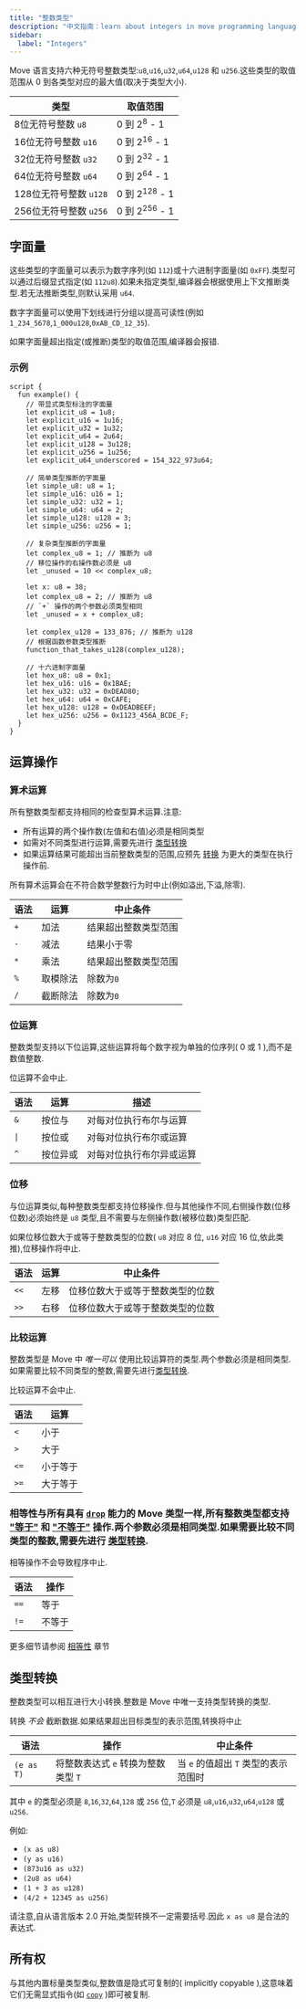 ```yaml
---
title: "整数类型"
description: "中文指南：learn about integers in move programming language for aptos smart contract development."
sidebar:
  label: "Integers"
---
```


Move 语言支持六种无符号整数类型:`u8`,`u16`,`u32`,`u64`,`u128` 和 `u256`.这些类型的取值范围从 0 到各类型对应的最大值(取决于类型大小).

| 类型               | 取值范围                    |
| ---------------- | ----------------------- |
| 8位无符号整数 `u8`     | 0 到 2<sup>8</sup> - 1   |
| 16位无符号整数 `u16`   | 0 到 2<sup>16</sup> - 1  |
| 32位无符号整数 `u32`   | 0 到 2<sup>32</sup> - 1  |
| 64位无符号整数 `u64`   | 0 到 2<sup>64</sup> - 1  |
| 128位无符号整数 `u128` | 0 到 2<sup>128</sup> - 1 |
| 256位无符号整数 `u256` | 0 到 2<sup>256</sup> - 1 |

## 字面量

这些类型的字面量可以表示为数字序列(如 `112`)或十六进制字面量(如 `0xFF`).类型可以通过后缀显式指定(如 `112u8`).如果未指定类型,编译器会根据使用上下文推断类型.若无法推断类型,则默认采用 `u64`.

数字字面量可以使用下划线进行分组以提高可读性(例如 `1_234_5678`,`1_000u128`,`0xAB_CD_12_35`).

如果字面量超出指定(或推断)类型的取值范围,编译器会报错.

### 示例

```move
script {
  fun example() {
    // 带显式类型标注的字面量
    let explicit_u8 = 1u8;
    let explicit_u16 = 1u16;
    let explicit_u32 = 1u32;
    let explicit_u64 = 2u64;
    let explicit_u128 = 3u128;
    let explicit_u256 = 1u256;
    let explicit_u64_underscored = 154_322_973u64;

    // 简单类型推断的字面量
    let simple_u8: u8 = 1;
    let simple_u16: u16 = 1;
    let simple_u32: u32 = 1;
    let simple_u64: u64 = 2;
    let simple_u128: u128 = 3;
    let simple_u256: u256 = 1;

    // 复杂类型推断的字面量
    let complex_u8 = 1; // 推断为 u8
    // 移位操作的右操作数必须是 u8
    let _unused = 10 << complex_u8;

    let x: u8 = 38;
    let complex_u8 = 2; // 推断为 u8
    // `+` 操作的两个参数必须类型相同
    let _unused = x + complex_u8;

    let complex_u128 = 133_876; // 推断为 u128
    // 根据函数参数类型推断
    function_that_takes_u128(complex_u128);

    // 十六进制字面量
    let hex_u8: u8 = 0x1;
    let hex_u16: u16 = 0x1BAE;
    let hex_u32: u32 = 0xDEAD80;
    let hex_u64: u64 = 0xCAFE;
    let hex_u128: u128 = 0xDEADBEEF;
    let hex_u256: u256 = 0x1123_456A_BCDE_F;
  }
}
```

## 运算操作

### 算术运算

所有整数类型都支持相同的检查型算术运算.注意:

- 所有运算的两个操作数(左值和右值)必须是相同类型
- 如需对不同类型进行运算,需要先进行 [类型转换](#类型转换)
- 如果运算结果可能超出当前整数类型的范围,应预先 [转换](#类型转换) 为更大的类型在执行操作前.

所有算术运算会在不符合数学整数行为时中止(例如溢出,下溢,除零).

| 语法  | 运算   | 中止条件       |
| --- | ---- | ---------- |
| `+` | 加法   | 结果超出整数类型范围 |
| `-` | 减法   | 结果小于零      |
| `*` | 乘法   | 结果超出整数类型范围 |
| `%` | 取模除法 | 除数为`0`     |
| `/` | 截断除法 | 除数为`0`     |

### 位运算

整数类型支持以下位运算,这些运算将每个数字视为单独的位序列( 0 或 1 ),而不是数值整数.

位运算不会中止.

| 语法   | 运算   | 描述           |
| ---- | ---- | ------------ |
| `&`  | 按位与  | 对每对位执行布尔与运算  |
| `\|` | 按位或  | 对每对位执行布尔或运算  |
| `^`  | 按位异或 | 对每对位执行布尔异或运算 |

### 位移

与位运算类似,每种整数类型都支持位移操作.但与其他操作不同,右侧操作数(位移位数)必须始终是 `u8` 类型,且不需要与左侧操作数(被移位数)类型匹配.

如果位移位数大于或等于整数类型的位数( `u8` 对应 8 位, `u16` 对应 16 位,依此类推),位移操作将中止.

| 语法   | 运算 | 中止条件             |
| ---- | -- | ---------------- |
| `<<` | 左移 | 位移位数大于或等于整数类型的位数 |
| `>>` | 右移 | 位移位数大于或等于整数类型的位数 |

### 比较运算

整数类型是 Move 中 _唯一可以_ 使用比较运算符的类型.两个参数必须是相同类型.如果需要比较不同类型的整数,需要先进行[类型转换](#类型转换).

比较运算不会中止.

| 语法   | 运算   |
| ---- | ---- |
| `<`  | 小于   |
| `>`  | 大于   |
| `<=` | 小于等于 |
| `>=` | 大于等于 |

### 相等性与所有具有 [`drop`](/zh/build/smart-contracts/book/abilities) 能力的 Move 类型一样,所有整数类型都支持 ["等于"](/zh/build/smart-contracts/book/equality) 和 ["不等于"](/zh/build/smart-contracts/book/equality) 操作.两个参数必须是相同类型.如果需要比较不同类型的整数,需要先进行 [类型转换](#类型转换).

相等操作不会导致程序中止.

| 语法   | 操作  |
| ---- | --- |
| `==` | 等于  |
| `!=` | 不等于 |

更多细节请参阅 [相等性](/zh/build/smart-contracts/book/equality) 章节

## 类型转换

整数类型可以相互进行大小转换.整数是 Move 中唯一支持类型转换的类型.

转换 _不会_ 截断数据.如果结果超出目标类型的表示范围,转换将中止

| 语法         | 操作                     | 中止条件                    |
| ---------- | ---------------------- | ----------------------- |
| `(e as T)` | 将整数表达式 `e` 转换为整数类型 `T` | 当 `e` 的值超出 `T` 类型的表示范围时 |

其中 `e` 的类型必须是 `8`,`16`,`32`,`64`,`128` 或 `256` 位,`T` 必须是 `u8`,`u16`,`u32`,`u64`,`u128` 或 `u256`.

例如:

- `(x as u8)`
- `(y as u16)`
- `(873u16 as u32)`
- `(2u8 as u64)`
- `(1 + 3 as u128)`
- `(4/2 + 12345 as u256)`

请注意,自从语言版本 2.0 开始,类型转换不一定需要括号.因此 `x as u8` 是合法的表达式.

## 所有权

与其他内置标量类型类似,整数值是隐式可复制的( implicitly copyable ),这意味着它们无需显式指令(如 [`copy`](/zh/build/smart-contracts/book/variables#移动--move--与复制--copy-) )即可被复制.
